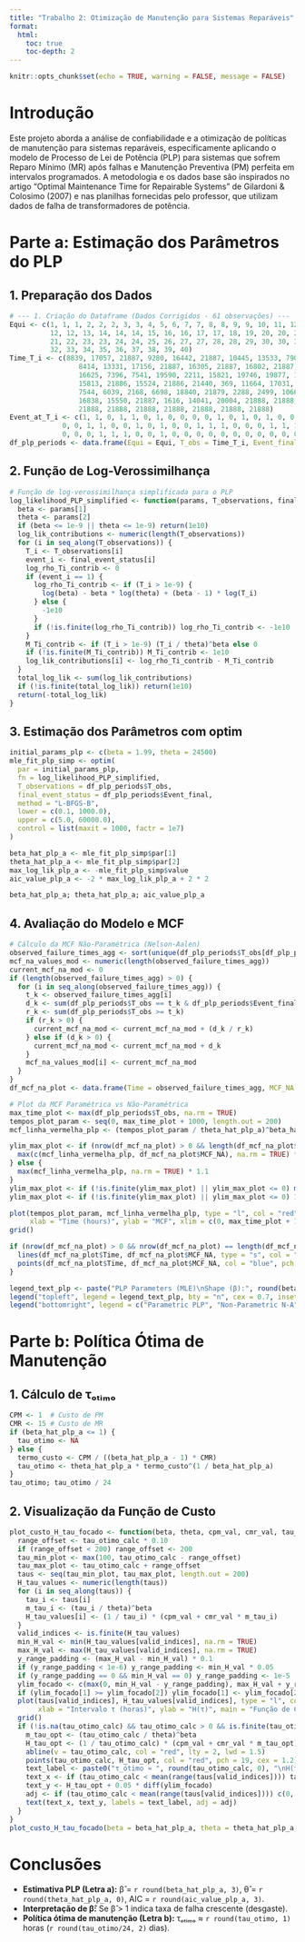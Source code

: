 ```yaml
---
title: "Trabalho 2: Otimização de Manutenção para Sistemas Reparáveis"
format:
  html:
    toc: true
    toc-depth: 2
---
```


```r
knitr::opts_chunk$set(echo = TRUE, warning = FALSE, message = FALSE)
```

# Introdução

Este projeto aborda a análise de confiabilidade e a otimização de políticas de manutenção para sistemas reparáveis, especificamente aplicando o modelo de Processo de Lei de Potência (PLP) para sistemas que sofrem Reparo Mínimo (MR) após falhas e Manutenção Preventiva (PM) perfeita em intervalos programados. A metodologia e os dados base são inspirados no artigo "Optimal Maintenance Time for Repairable Systems" de Gilardoni & Colosimo (2007) e nas planilhas fornecidas pelo professor, que utilizam dados de falha de transformadores de potência.

# Parte a: Estimação dos Parâmetros do PLP

## 1. Preparação dos Dados

```r
# --- 1. Criação do Dataframe (Dados Corrigidos - 61 observações) ---
Equi <- c(1, 1, 1, 2, 2, 2, 3, 3, 4, 5, 6, 7, 7, 8, 8, 9, 9, 10, 11, 12, 
          12, 12, 13, 14, 14, 14, 15, 16, 16, 17, 17, 18, 19, 20, 20, 20, 
          21, 22, 23, 23, 24, 24, 25, 26, 27, 27, 28, 28, 29, 30, 30, 31, 
          32, 33, 34, 35, 36, 37, 38, 39, 40)
Time_T_i <- c(8839, 17057, 21887, 9280, 16442, 21887, 10445, 13533, 7902, 
                 8414, 13331, 17156, 21887, 16305, 21887, 16802, 21887, 4881, 
                 16625, 7396, 7541, 19590, 2211, 15821, 19746, 19877, 1927, 
                 15813, 21886, 15524, 21886, 21440, 369, 11664, 17031, 21857, 
                 7544, 6039, 2168, 6698, 18840, 21879, 2288, 2499, 10668, 
                 16838, 15550, 21887, 1616, 14041, 20004, 21888, 21888, 21888, 
                 21888, 21888, 21888, 21888, 21888, 21888, 21888)
Event_at_T_i <- c(1, 1, 0, 1, 1, 0, 1, 0, 0, 0, 0, 1, 0, 1, 0, 1, 0, 0, 0, 1, 1, 
             0, 0, 1, 1, 0, 0, 1, 0, 1, 0, 0, 1, 1, 1, 0, 0, 0, 1, 1, 1, 
             0, 0, 0, 1, 1, 1, 0, 0, 1, 0, 0, 0, 0, 0, 0, 0, 0, 0, 0, 0)
df_plp_periods <- data.frame(Equi = Equi, T_obs = Time_T_i, Event_final = Event_at_T_i)
```

## 2. Função de Log-Verossimilhança

```r
# Função de log-verossimilhança simplificada para o PLP
log_likelihood_PLP_simplified <- function(params, T_observations, final_event_status) {
  beta <- params[1]
  theta <- params[2]
  if (beta <= 1e-9 || theta <= 1e-9) return(1e10)
  log_lik_contributions <- numeric(length(T_observations))
  for (i in seq_along(T_observations)) {
    T_i <- T_observations[i]
    event_i <- final_event_status[i]
    log_rho_Ti_contrib <- 0
    if (event_i == 1) {
      log_rho_Ti_contrib <- if (T_i > 1e-9) {
        log(beta) - beta * log(theta) + (beta - 1) * log(T_i)
      } else {
        -1e10
      }
      if (!is.finite(log_rho_Ti_contrib)) log_rho_Ti_contrib <- -1e10
    }
    M_Ti_contrib <- if (T_i > 1e-9) (T_i / theta)^beta else 0
    if (!is.finite(M_Ti_contrib)) M_Ti_contrib <- 1e10
    log_lik_contributions[i] <- log_rho_Ti_contrib - M_Ti_contrib
  }
  total_log_lik <- sum(log_lik_contributions)
  if (!is.finite(total_log_lik)) return(1e10)
  return(-total_log_lik)
}
```

## 3. Estimação dos Parâmetros com optim

```r
initial_params_plp <- c(beta = 1.99, theta = 24500)
mle_fit_plp_simp <- optim(
  par = initial_params_plp,
  fn = log_likelihood_PLP_simplified,
  T_observations = df_plp_periods$T_obs,
  final_event_status = df_plp_periods$Event_final,
  method = "L-BFGS-B",
  lower = c(0.1, 1000.0),
  upper = c(5.0, 60000.0),
  control = list(maxit = 1000, factr = 1e7)
)

beta_hat_plp_a <- mle_fit_plp_simp$par[1]
theta_hat_plp_a <- mle_fit_plp_simp$par[2]
max_log_lik_plp_a <- -mle_fit_plp_simp$value
aic_value_plp_a <- -2 * max_log_lik_plp_a + 2 * 2

beta_hat_plp_a; theta_hat_plp_a; aic_value_plp_a
```

## 4. Avaliação do Modelo e MCF

```r
# Cálculo da MCF Não-Paramétrica (Nelson-Aalen)
observed_failure_times_agg <- sort(unique(df_plp_periods$T_obs[df_plp_periods$Event_final == 1]))
mcf_na_values_mod <- numeric(length(observed_failure_times_agg))
current_mcf_na_mod <- 0
if (length(observed_failure_times_agg) > 0) {
  for (i in seq_along(observed_failure_times_agg)) {
    t_k <- observed_failure_times_agg[i]
    d_k <- sum(df_plp_periods$T_obs == t_k & df_plp_periods$Event_final == 1)
    r_k <- sum(df_plp_periods$T_obs >= t_k)
    if (r_k > 0) {
      current_mcf_na_mod <- current_mcf_na_mod + (d_k / r_k)
    } else if (d_k > 0) {
      current_mcf_na_mod <- current_mcf_na_mod + d_k
    }
    mcf_na_values_mod[i] <- current_mcf_na_mod
  }
}
df_mcf_na_plot <- data.frame(Time = observed_failure_times_agg, MCF_NA = mcf_na_values_mod)

# Plot da MCF Paramétrica vs Não-Paramétrica
max_time_plot <- max(df_plp_periods$T_obs, na.rm = TRUE)
tempos_plot_param <- seq(0, max_time_plot + 1000, length.out = 200)
mcf_linha_vermelha_plp <- (tempos_plot_param / theta_hat_plp_a)^beta_hat_plp_a

ylim_max_plot <- if (nrow(df_mcf_na_plot) > 0 && length(df_mcf_na_plot$MCF_NA) > 0) {
  max(c(mcf_linha_vermelha_plp, df_mcf_na_plot$MCF_NA), na.rm = TRUE) * 1.1
} else {
  max(mcf_linha_vermelha_plp, na.rm = TRUE) * 1.1
}
ylim_max_plot <- if (!is.finite(ylim_max_plot) || ylim_max_plot <= 0) max(mcf_linha_vermelha_plp, na.rm = TRUE) * 1.2 else ylim_max_plot
ylim_max_plot <- if (!is.finite(ylim_max_plot) || ylim_max_plot <= 0) 1.0 else ylim_max_plot

plot(tempos_plot_param, mcf_linha_vermelha_plp, type = "l", col = "red", lwd = 2,
     xlab = "Time (hours)", ylab = "MCF", xlim = c(0, max_time_plot + 1000), ylim = c(0, ylim_max_plot), main = "Mean Cumulative Function (PLP vs. Nelson-Aalen)")
grid()

if (nrow(df_mcf_na_plot) > 0 && nrow(df_mcf_na_plot) == length(df_mcf_na_plot$MCF_NA)) {
  lines(df_mcf_na_plot$Time, df_mcf_na_plot$MCF_NA, type = "s", col = "blue", lwd = 1.5)
  points(df_mcf_na_plot$Time, df_mcf_na_plot$MCF_NA, col = "blue", pch = 19)
}

legend_text_plp <- paste("PLP Parameters (MLE)\nShape (β):", round(beta_hat_plp_a, 3), "\nScale (θ):", round(theta_hat_plp_a, 0))
legend("topleft", legend = legend_text_plp, bty = "n", cex = 0.7, inset = c(0.05, 0.05))
legend("bottomright", legend = c("Parametric PLP", "Non-Parametric N-A"), col = c("red", "blue"), lty = 1, pch = c(NA, 19), lwd = c(2, 1.5), cex = 0.7)
```

# Parte b: Política Ótima de Manutenção

## 1. Cálculo de τₒₜᵢₘₒ

```r
CPM <- 1  # Custo de PM
CMR <- 15 # Custo de MR
if (beta_hat_plp_a <= 1) {
  tau_otimo <- NA
} else {
  termo_custo <- CPM / ((beta_hat_plp_a - 1) * CMR)
  tau_otimo <- theta_hat_plp_a * termo_custo^(1 / beta_hat_plp_a)
}
tau_otimo; tau_otimo / 24
```

## 2. Visualização da Função de Custo

```r
plot_custo_H_tau_focado <- function(beta, theta, cpm_val, cmr_val, tau_otimo_calc) {
  range_offset <- tau_otimo_calc * 0.10
  if (range_offset < 200) range_offset <- 200
  tau_min_plot <- max(100, tau_otimo_calc - range_offset)
  tau_max_plot <- tau_otimo_calc + range_offset
  taus <- seq(tau_min_plot, tau_max_plot, length.out = 200)
  H_tau_values <- numeric(length(taus))
  for (i in seq_along(taus)) {
    tau_i <- taus[i]
    m_tau_i <- (tau_i / theta)^beta
    H_tau_values[i] <- (1 / tau_i) * (cpm_val + cmr_val * m_tau_i)
  }
  valid_indices <- is.finite(H_tau_values)
  min_H_val <- min(H_tau_values[valid_indices], na.rm = TRUE)
  max_H_val <- max(H_tau_values[valid_indices], na.rm = TRUE)
  y_range_padding <- (max_H_val - min_H_val) * 0.1
  if (y_range_padding < 1e-6) y_range_padding <- min_H_val * 0.05
  if (y_range_padding == 0 && min_H_val == 0) y_range_padding <- 1e-5
  ylim_focado <- c(max(0, min_H_val - y_range_padding), max_H_val + y_range_padding)
  if (ylim_focado[1] >= ylim_focado[2]) ylim_focado[1] <- ylim_focado[2] * 0.9
  plot(taus[valid_indices], H_tau_values[valid_indices], type = "l", col = "blue", lwd = 2,
       xlab = "Intervalo τ (horas)", ylab = "H(τ)", main = "Função de Custo da Manutenção Preventiva (Focado no Ótimo)", ylim = ylim_focado)
  grid()
  if (!is.na(tau_otimo_calc) && tau_otimo_calc > 0 && is.finite(tau_otimo_calc)) {
    m_tau_opt <- (tau_otimo_calc / theta)^beta
    H_tau_opt <- (1 / tau_otimo_calc) * (cpm_val + cmr_val * m_tau_opt)
    abline(v = tau_otimo_calc, col = "red", lty = 2, lwd = 1.5)
    points(tau_otimo_calc, H_tau_opt, col = "red", pch = 19, cex = 1.2)
    text_label <- paste0("τ_ótimo ≈ ", round(tau_otimo_calc, 0), "\nH(τ_ótimo) ≈ ", round(H_tau_opt, 5))
    text_x <- if (tau_otimo_calc < mean(range(taus[valid_indices]))) tau_otimo_calc + 0.05 * diff(range(taus[valid_indices])) else tau_otimo_calc - 0.05 * diff(range(taus[valid_indices]))
    text_y <- H_tau_opt + 0.05 * diff(ylim_focado)
    adj <- if (tau_otimo_calc < mean(range(taus[valid_indices]))) c(0, 0) else c(1, 0)
    text(text_x, text_y, labels = text_label, adj = adj)
  }
}
plot_custo_H_tau_focado(beta = beta_hat_plp_a, theta = theta_hat_plp_a, cpm_val = CPM, cmr_val = CMR, tau_otimo_calc = tau_otimo)
```

# Conclusões

- **Estimativa PLP (Letra a):** β̂ = `r round(beta_hat_plp_a, 3)`, θ̂ = `r round(theta_hat_plp_a, 0)`, AIC = `r round(aic_value_plp_a, 3)`.
- **Interpretação de β̂:** Se β̂ > 1 indica taxa de falha crescente (desgaste).
- **Política ótima de manutenção (Letra b):** τₒₜᵢₘₒ ≈ `r round(tau_otimo, 1)` horas (`r round(tau_otimo/24, 2)` dias). 
